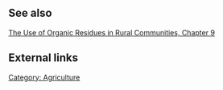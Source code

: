 == See also ==
[[The_Use_of_Organic_Residues_in_Rural_Communities_9|The Use of Organic Residues in Rural Communities, Chapter 9]]

== External links ==

[[Category: Agriculture]]